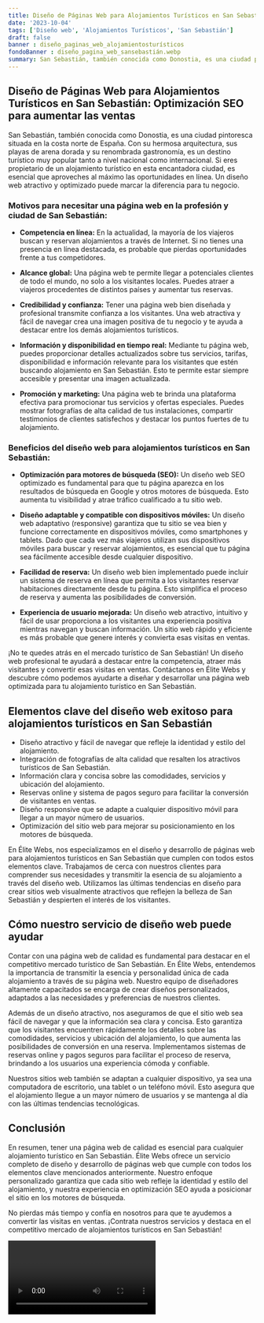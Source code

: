 ```yaml
---
title: Diseño de Páginas Web para Alojamientos Turísticos en San Sebastián
date: '2023-10-04'
tags: ['Diseño web', 'Alojamientos Turísticos', 'San Sebastián']
draft: false
banner : diseño_paginas_web_alojamientosturísticos
fondoBanner : diseño_pagina_web_sansebastián.webp
summary: San Sebastián, también conocida como Donostia, es una ciudad pintoresca situada en la costa norte de España. Con su hermosa arquitectura, sus playas de arena dorada y su renombrada gastronomía, es un destino turístico muy popular tanto a nivel nacional como internacional. Si eres propietario de un alojamiento turístico en esta encantadora ciudad, es esencial que aproveches al máximo las oportunidades en línea. Un diseño web atractivo y optimizado puede marcar la diferencia para tu negocio.
---
```


## Diseño de Páginas Web para Alojamientos Turísticos en San Sebastián: Optimización SEO para aumentar las ventas

San Sebastián, también conocida como Donostia, es una ciudad pintoresca situada en la costa norte de España. Con su hermosa arquitectura, sus playas de arena dorada y su renombrada gastronomía, es un destino turístico muy popular tanto a nivel nacional como internacional. Si eres propietario de un alojamiento turístico en esta encantadora ciudad, es esencial que aproveches al máximo las oportunidades en línea. Un diseño web atractivo y optimizado puede marcar la diferencia para tu negocio.

### Motivos para necesitar una página web en la profesión y ciudad de San Sebastián:

- **Competencia en línea:** En la actualidad, la mayoría de los viajeros buscan y reservan alojamientos a través de Internet. Si no tienes una presencia en línea destacada, es probable que pierdas oportunidades frente a tus competidores.

- **Alcance global:** Una página web te permite llegar a potenciales clientes de todo el mundo, no solo a los visitantes locales. Puedes atraer a viajeros procedentes de distintos países y aumentar tus reservas.

- **Credibilidad y confianza:** Tener una página web bien diseñada y profesional transmite confianza a los visitantes. Una web atractiva y fácil de navegar crea una imagen positiva de tu negocio y te ayuda a destacar entre los demás alojamientos turísticos.

- **Información y disponibilidad en tiempo real:** Mediante tu página web, puedes proporcionar detalles actualizados sobre tus servicios, tarifas, disponibilidad e información relevante para los visitantes que estén buscando alojamiento en San Sebastián. Esto te permite estar siempre accesible y presentar una imagen actualizada.

- **Promoción y marketing:** Una página web te brinda una plataforma efectiva para promocionar tus servicios y ofertas especiales. Puedes mostrar fotografías de alta calidad de tus instalaciones, compartir testimonios de clientes satisfechos y destacar los puntos fuertes de tu alojamiento.

### Beneficios del diseño web para alojamientos turísticos en San Sebastián:

- **Optimización para motores de búsqueda (SEO):** Un diseño web SEO optimizado es fundamental para que tu página aparezca en los resultados de búsqueda en Google y otros motores de búsqueda. Esto aumenta tu visibilidad y atrae tráfico cualificado a tu sitio web.

- **Diseño adaptable y compatible con dispositivos móviles:** Un diseño web adaptativo (responsive) garantiza que tu sitio se vea bien y funcione correctamente en dispositivos móviles, como smartphones y tablets. Dado que cada vez más viajeros utilizan sus dispositivos móviles para buscar y reservar alojamientos, es esencial que tu página sea fácilmente accesible desde cualquier dispositivo.

- **Facilidad de reserva:** Un diseño web bien implementado puede incluir un sistema de reserva en línea que permita a los visitantes reservar habitaciones directamente desde tu página. Esto simplifica el proceso de reserva y aumenta las posibilidades de conversión.

- **Experiencia de usuario mejorada:** Un diseño web atractivo, intuitivo y fácil de usar proporciona a los visitantes una experiencia positiva mientras navegan y buscan información. Un sitio web rápido y eficiente es más probable que genere interés y convierta esas visitas en ventas.

¡No te quedes atrás en el mercado turístico de San Sebastián! Un diseño web profesional te ayudará a destacar entre la competencia, atraer más visitantes y convertir esas visitas en ventas. Contáctanos en Élite Webs y descubre cómo podemos ayudarte a diseñar y desarrollar una página web optimizada para tu alojamiento turístico en San Sebastián.

<GifSeo />

<Cta />

## Elementos clave del diseño web exitoso para alojamientos turísticos en San Sebastián

- Diseño atractivo y fácil de navegar que refleje la identidad y estilo del alojamiento.
- Integración de fotografías de alta calidad que resalten los atractivos turísticos de San Sebastián.
- Información clara y concisa sobre las comodidades, servicios y ubicación del alojamiento.
- Reservas online y sistema de pagos seguro para facilitar la conversión de visitantes en ventas.
- Diseño responsive que se adapte a cualquier dispositivo móvil para llegar a un mayor número de usuarios.
- Optimización del sitio web para mejorar su posicionamiento en los motores de búsqueda.

En Élite Webs, nos especializamos en el diseño y desarrollo de páginas web para alojamientos turísticos en San Sebastián que cumplen con todos estos elementos clave. Trabajamos de cerca con nuestros clientes para comprender sus necesidades y transmitir la esencia de su alojamiento a través del diseño web. Utilizamos las últimas tendencias en diseño para crear sitios web visualmente atractivos que reflejen la belleza de San Sebastián y despierten el interés de los visitantes.

## Cómo nuestro servicio de diseño web puede ayudar

Contar con una página web de calidad es fundamental para destacar en el competitivo mercado turístico de San Sebastián. En Élite Webs, entendemos la importancia de transmitir la esencia y personalidad única de cada alojamiento a través de su página web. Nuestro equipo de diseñadores altamente capacitados se encarga de crear diseños personalizados, adaptados a las necesidades y preferencias de nuestros clientes.

Además de un diseño atractivo, nos aseguramos de que el sitio web sea fácil de navegar y que la información sea clara y concisa. Esto garantiza que los visitantes encuentren rápidamente los detalles sobre las comodidades, servicios y ubicación del alojamiento, lo que aumenta las posibilidades de conversión en una reserva. Implementamos sistemas de reservas online y pagos seguros para facilitar el proceso de reserva, brindando a los usuarios una experiencia cómoda y confiable.

Nuestros sitios web también se adaptan a cualquier dispositivo, ya sea una computadora de escritorio, una tablet o un teléfono móvil. Esto asegura que el alojamiento llegue a un mayor número de usuarios y se mantenga al día con las últimas tendencias tecnológicas.

## Conclusión

En resumen, tener una página web de calidad es esencial para cualquier alojamiento turístico en San Sebastián. Élite Webs ofrece un servicio completo de diseño y desarrollo de páginas web que cumple con todos los elementos clave mencionados anteriormente. Nuestro enfoque personalizado garantiza que cada sitio web refleje la identidad y estilo del alojamiento, y nuestra experiencia en optimización SEO ayuda a posicionar el sitio en los motores de búsqueda.

No pierdas más tiempo y confía en nosotros para que te ayudemos a convertir las visitas en ventas. ¡Contrata nuestros servicios y destaca en el competitivo mercado de alojamientos turísticos en San Sebastián!

<Video />

<CtaBot job='Alojamientos Turísticos' city='San Sebastián'/>

<Gmaps query='San Sebastián+españa+maps' />